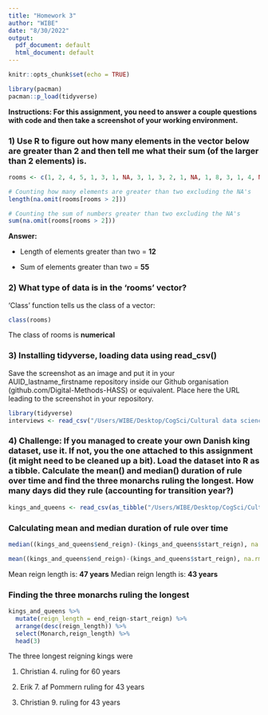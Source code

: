 ```yaml
---
title: "Homework 3"
author: "WIBE"
date: "8/30/2022"
output:
  pdf_document: default
  html_document: default
---
```


```r
knitr::opts_chunk$set(echo = TRUE)

library(pacman)
pacman::p_load(tidyverse)
```

**Instructions: For this assignment, you need to answer a couple questions with code and then take a screenshot of your working environment.**

### 1) Use R to figure out how many elements in the vector below are greater than 2 and then tell me what their sum (of the larger than 2 elements) is.
```r
rooms <- c(1, 2, 4, 5, 1, 3, 1, NA, 3, 1, 3, 2, 1, NA, 1, 8, 3, 1, 4, NA, 1, 3, 1, 2, 1, 7, 1, 9, 3, NA)

# Counting how many elements are greater than two excluding the NA's
length(na.omit(rooms[rooms > 2]))

# Counting the sum of numbers greater than two excluding the NA's
sum(na.omit(rooms[rooms > 2]))
```


**Answer:**

* Length of elements greater than two = **12**

* Sum of elements greater than two = **55**

### 2) What type of data is in the 'rooms' vector?
'Class' function tells us the class of a vector:
```r
class(rooms)
```

The class of rooms is **numerical**

### 3) Installing tidyverse, loading data using read_csv()
Save the screenshot as an image and put it in your AUID_lastname_firstname repository inside our Github organisation (github.com/Digital-Methods-HASS) or equivalent. Place here the URL leading to the screenshot in your repository.
```r
library(tidyverse)
interviews <- read_csv("/Users/WIBE/Desktop/CogSci/Cultural data science/Introduction course/Day 2/data/SAFI_clean.csv")
```


### 4) Challenge: If you managed to create your own Danish king dataset, use it. If not, you the one attached to this assignment (it might need to be cleaned up a bit). Load the dataset into R as a tibble. Calculate the mean() and median() duration of rule over time and find the three monarchs ruling the longest. How many days did they rule (accounting for transition year?)
```r
kings_and_queens <- read_csv(as_tibble("/Users/WIBE/Desktop/CogSci/Cultural data science/Introduction course/Day 2/data/Danish Monarchs - Sheet1.csv"))
```


### Calculating mean and median duration of rule over time
```r
median((kings_and_queens$end_reign)-(kings_and_queens$start_reign), na.rm = T)

mean((kings_and_queens$end_reign)-(kings_and_queens$start_reign), na.rm = T)
```
Mean reign length is: **47 years**
Median reign length is: **43 years**

### Finding the three monarchs ruling the longest
```r
kings_and_queens %>% 
  mutate(reign_length = end_reign-start_reign) %>% 
  arrange(desc(reign_length)) %>% 
  select(Monarch,reign_length) %>% 
  head(3)
```
The three longest reigning kings were

1) Christian 4. ruling for 60 years

2) Erik 7. af Pommern ruling for 43 years

3) Christian 9. ruling for 43 years






